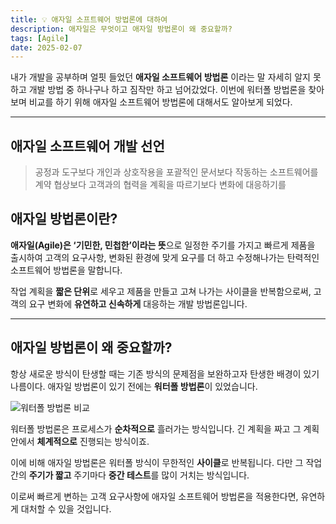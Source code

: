 ```yaml
---
title: 💡 애자일 소프트웨어 방법론에 대하여
description: 애자일은 무엇이고 애자일 방법론이 왜 중요할까?
tags: [Agile]
date: 2025-02-07
---
```


내가 개발을 공부하며 얼핏 들었던 **애자일 소프트웨어 방법론** 이라는 말
자세히 알지 못하고 개발 방법 중 하나구나 하고 짐작만 하고 넘어갔었다.
이번에 워터폴 방법론을 찾아보며 비교를 하기 위해 애자일 소프트웨어 방법론에 대해서도 알아보게 되었다.

***

## 애자일 소프트웨어 개발 선언

> 공정과 도구보다 개인과 상호작용을
> 포괄적인 문서보다 작동하는 소프트웨어를
> 계약 협상보다 고객과의 협력을
> 계획을 따르기보다 변화에 대응하기를

## 애자일 방법론이란?

**애자일(Agile)은 ‘기민한, 민첩한’이라는 뜻**으로 일정한 주기를 가지고 빠르게 제품을 출시하여 고객의 요구사항,
변화된 환경에 맞게 요구를 더 하고 수정해나가는 탄력적인 소프트웨어 방법론을 말합니다.

작업 계획을 **짧은 단위**로 세우고 제품을 만들고 고쳐 나가는 사이클을 반복함으로써,
고객의 요구 변화에 **유연하고 신속하게** 대응하는 개발 방법론입니다.

***

## 애자일 방법론이 왜 중요할까?

항상 새로운 방식이 탄생할 때는 기존 방식의 문제점을 보완하고자 탄생한 배경이 있기 나름이다.
애자일 방법론이 있기 전에는 **워터폴 방법론**이 있었습니다.

![워터폴 방법론 비교](/blog/assets/about-agile-software-methodology/about-agile-software-methodology-2.png)

워터폴 방법론은 프로세스가 **순차적으로** 흘러가는 방식입니다.
긴 계획을 짜고 그 계획 안에서 **체계적으로** 진행되는 방식이죠.

이에 비해 애자일 방법론은 워터폴 방식이 무한적인 **사이클**로 반복됩니다.
다만 그 작업 간의 **주기가 짧고** 주기마다 **중간 테스트**를 많이 거치는 방식입니다.

이로써 빠르게 변하는 고객 요구사항에 애자일 소프트웨어 방법론을 적용한다면,
유연하게 대처할 수 있을 것입니다.